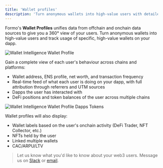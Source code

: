 ```yaml
---
title: 'Wallet profiles'
description: 'Turn anonymous wallets into high-value users with detailed profiles showing onchain activity, DeFi positions, and user behavior.'
---
```


Formo's **Wallet Profiles** unifies data from offchain and onchain data sources to give you a 360° view of your users.
Turn anonymous wallets into high-value users and track usage of specific, high-value wallets on your dapp.

<Frame caption="View a detailed profile of a user's wallet address.">
	<img src="/images/screenshots/wallet-profile-activity.png" alt="Wallet Intelligence Wallet Profile" />
</Frame>

Gain a complete view of each user's behaviour across chains and platforms:
- Wallet address, ENS profile, net worth, and transaction frequency
- Real-time feed of what each user is doing on your dapp, with full attribution through referrers and UTM sources
- Dapps the user has interacted with
- DeFi positions and token balances of the user across multiple chains

<Frame caption="View a user's DeFi positions and token balances across multiple chains.">
	<img src="/images/screenshots/wallet-profile-dapps.png" alt="Wallet Intelligence Wallet Profile Dapps Tokens" />
</Frame>

Wallet profiles will also display:
- Wallet labels based on the user's onchain activity (DeFi Trader, NFT Collector, etc.)
- NFTs held by the user
- Linked multiple wallets
- CAC/ARPU/LTV

> Let us know what you'd like to know about your web3 users. Message us on [Slack](https://formo.so/slack) or [email](mailto:yos@formo.so).

